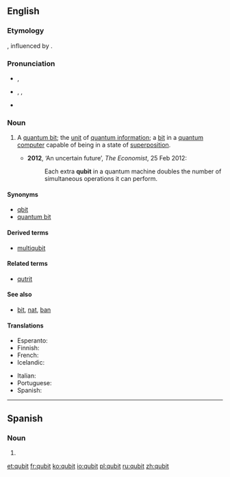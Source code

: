 ==English==
{{wikipedia}}

===Etymology===
{{blend|quantum|bit}}, influenced by {{term|cubit}}.

===Pronunciation===
* {{a|UK}} {{IPA|/ˈkjuːbɪt/}}, {{X-SAMPA|/"kju:bIt/}}
* {{a|US}} {{enPR|kyo͞o'bĭt}}, {{IPA|/ˈkjubɪt/}}, {{X-SAMPA|/"kjubIt/}}
* {{homophones|lang=en|cubit}}

===Noun===
{{en-noun}}

# {{computing}} A [[quantum bit]]; the [[unit]] of [[quantum information]]; a [[bit]] in a [[quantum computer]] capable of being in a state of [[superposition]].
#* '''2012''', ‘An uncertain future’, ''The Economist'', 25 Feb 2012:
#*: Each extra '''qubit''' in a quantum machine doubles the number of simultaneous operations it can perform.

====Synonyms====
* [[qbit]]
* [[quantum bit]]

====Derived terms====
* [[multiqubit]]

====Related terms====
* [[qutrit]]

====See also====
* [[bit]], [[nat]], [[ban]]

====Translations====
{{trans-top|quantum bit}}
* Esperanto: {{t-|eo|kvantumbito}}
* Finnish: {{t-|fi|kubitti}}
* French: {{t+|fr|qubit|m}}
* Icelandic: {{t-|is|skammtabiti|m}}
{{trans-mid}}
* Italian: {{t-|it|qubit|m}}
* Portuguese: {{t-|pt|qubit|m}}
* Spanish: {{t-|es|qubit|m}}
{{trans-bottom}}

----

==Spanish==
{{wikipedia|lang=es}}

===Noun===
{{es-noun|m}}

# {{l/en|qubit}}

[[et:qubit]]
[[fr:qubit]]
[[ko:qubit]]
[[io:qubit]]
[[pl:qubit]]
[[ru:qubit]]
[[zh:qubit]]